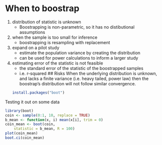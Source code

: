 # When to boostrap
1. distribution of statistic is unknown
    - Boostrapping is non-parametric, so it has no distibutional assumptions
2. when the sample is too small for inference
    - boostrapping is resampling with replacement
3. expand on a pilot study
    - estimate the population variance by creating the distribution
    - can be used for power calculations to inform a larger study
4. estimating error of the statistic is not feasible
    - the standard error of the statistic of the boostrapped samples
    - i.e. r-squared
## Risks
When the underlying distribution is unknown, and lacks a finite variance (i.e. heavy tailed, power law) then the boostrap's distribution will not follow similar convergence.
```r
install.packages("boot")
```

Testing it out on some data
```r
library(boot)
coin <- sample(0:1, 10, replace = TRUE)
b_mean <- function(x, i) mean(x[i], trim = 0)
coin_mean <- boot(coin,
    statistic = b_mean, R = 100)
plot(coin_mean)
boot.ci(coin_mean)
```
